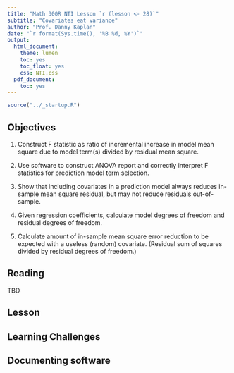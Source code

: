 ```yaml
---
title: "Math 300R NTI Lesson `r (lesson <- 28)`"
subtitle: "Covariates eat variance"
author: "Prof. Danny Kaplan"
date: "`r format(Sys.time(), '%B %d, %Y')`"
output:
  html_document:
    theme: lumen
    toc: yes
    toc_float: yes
    css: NTI.css
  pdf_document:
    toc: yes
---
```



```r
source("../_startup.R")
```

## Objectives

#. Construct F statistic as ratio of incremental increase in model mean square due to model term(s) divided by residual mean square. 

#. Use software to construct ANOVA report and correctly interpret F statistics for prediction model term selection.


#. Show that including covariates in a prediction model always reduces in-sample mean square residual, but may not reduce residuals out-of-sample. 

#. Given regression coefficients, calculate model degrees of freedom and residual degrees of freedom.

#. Calculate amount of in-sample mean square error reduction to be expected with a useless (random) covariate. (Residual sum of squares divided by residual degrees of freedom.)


## Reading

TBD


## Lesson





## Learning Challenges



## Documenting software

  

